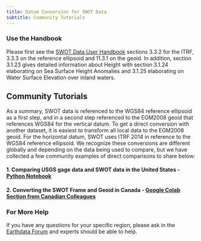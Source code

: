 ```yaml
---
title: Datum Conversion for SWOT Data
subtitle: Community Tutorials
---
```


### Use the Handbook

Please first see the [SWOT Data User Handbook](https://archive.podaac.earthdata.nasa.gov/podaac-ops-cumulus-docs/web-misc/swot_mission_docs/D-109532_SWOT_UserHandbook_20240502.pdf?_ga=2.76536725.1816513343.1724259518-1354658737.1715875596) sections 3.3.2 for the ITRF, 3.3.3 on the reference ellipsoid and 11.3.1 on the geoid. In addition, section 3.1.23 gives detailed information about Height with section 3.1.24 elaborating on Sea Surface Height Anomalies and 3.1.25 elaborating on Water Surface Elevation over inland waters.

## Community Tutorials

As a summary, SWOT data is referenced to the WGS84 reference ellipsoid as a first step, and in a second step referenced to the EGM2008 geoid that references WGS84 for the vertical datum. To get a direct conversion with another dataset, it is easiest to transform all local data to the EGM2008 geoid. For the horizontal datum, SWOT uses ITRF 2014 in reference to the WGS84 reference ellipsoid. We recognize these conversions are different globally and depending on the data being used to compare, but we have collected a few community examples of direct comparisons to share below:

#### 1. Comparing **USGS gage** data and SWOT data in the **United States** - [Python Notebook](../notebooks/datasets/SWOT_USGS_Comparison.ipynb)

#### 2. Converting the SWOT Frame and Geoid in **Canada** - [Google Colab Section from Canadian Colleagues](https://colab.research.google.com/drive/1we0a24gBKbs-CFMVBfRIUm4SSW8RdwmA#scrollTo=cu09EYYRxxd4)

### For More Help

If you have any questions for your specific region, please ask in the [Earthdata Forum](https://forum.earthdata.nasa.gov/viewforum.php?f=7) and experts should be able to help.
